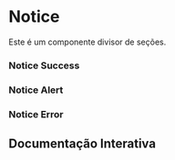 

<Meta of={Story} />

# Notice

Este é um componente divisor de seções.

### Notice Success

<Canvas of={Story.NoticeSuccess} />

### Notice Alert

<Canvas of={Story.NoticeAlert} />

### Notice Error

<Canvas of={Story.NoticeError} />

## Documentação Interativa

<Primary />
<Controls />

